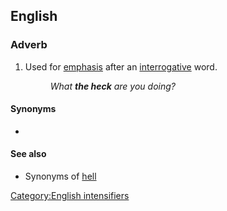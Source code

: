 ==English==

===Adverb===
{{head|en|adverb}}
# {{lb|en|euphemism|}} Used for [[emphasis]] after an [[interrogative]] word.
#:''What '''the heck''' are you doing?''

====Synonyms====
* {{seeSynonyms|lang=en|the dickens}}

====See also====
* Synonyms of [[hell#Synonyms|hell]]

[[Category:English intensifiers]]